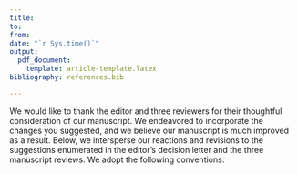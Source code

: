 ```yaml
---
title: 
to:
from: 
date: "`r Sys.time()`"
output: 
  pdf_document:
    template: article-template.latex
bibliography: references.bib 

---
```

We would like to thank the editor and three reviewers for their thoughtful consideration of our manuscript. We endeavored to incorporate the changes you suggested, and we believe our manuscript is much improved as a result. Below, we intersperse our reactions and revisions to the suggestions enumerated in the editor's decision letter and the three manuscript reviews. We adopt the following conventions:

\begin{itemize}
\item Suggestions identified in reviewers' reports are in \textit{italicized text}. We provide direct quotation of their reviewers' reports, which have been lightly edited for clarifications or to conserve space.
\item Our responses to the reviewers' suggestions are in standard text.
\item The specific locations in the manuscript and online appendix where incorporated
revisions can be found are shown in \textbf{bold text}.
\end{itemize}

\section{Suggestions Raised by Reviewer 1}
\begin{itemize}
\item \textit{Overall the literature review is strong. I would recommend a couple of additions. Include among them is an important work the authors should cite on legislative size and spending and that is \citet{GilliganMatsusaka2001} article entitled "Fiscal Policy, Legislature Size, and Political Parties: Evidence from the First Half of the Twentieth Century." Their findings are relevant for this study and should be referenced. In addition, the recently published book Population and Politics: The Impact of Scale by Gerring and Veenendaal which has a comprehensive analysis of this topic should also be incorporated into the literature review.}

\vspace{.2cm}
We thank the reviewer 1 for these two relevant additions. We cite \citet{GilliganMatsusaka2001} article \textbf{on page 7:} "Yet, \citet{GilliganMatsusaka2001} finds that in the US legislature size is associated primarily with higher spending on geographically concentrated benefits, such as education and highways."   The Population and Politics book citation is \textbf{on page 6:} "However, legislature size does not \textit{necessarily} assure representativeness" \citep[p. 85]{gerring2020population}.

\vspace{.5cm}

\item \textit{In examining the relationship between legislative size and welfare why were education and health care selected as the independent variables? Was that decision based on data availability or were there another basis for the decision? It is not clear in the text of the manuscript.} 

\vspace{.2cm}
The decision was based both on the relevance of these variables and due to data availability. We explain our decision on \textbf{page XXX}: XXX. We thank R1 for the opportunity to clarify the selection of these two central variables to our paper.
\vspace{.5cm}

\vspace{.2cm}
\item \textit{The details of the online survey conducted of Brazilian city councilors are lacking. What is the empirical contribution to the study? Beyond the online format what were the other administrative details involved with collecting that data?}

We agree with R1 that needed to provide more information on the online survey. Therefore, we detailed our procedures in the \textbf{Appendix Section A.14, on pages 22-23}. We also reference it \textbf{on pages 17 and 22 (footnote 13)} in the main article.

\vspace{.5cm}

\item \textit{The models include a dummy variable for the northeast region. What specifically about this region would require adding it to the model. I am generally skeptical about including such a variable particularly since clustered standard errors are being estimated for municipal level. Is there logical reason to control for regional effects here? Very curious modeling decision by the authors.}

\vspace{.2cm}
\textbf{We now show the analysis without the dummy variable (page XXX) for the northeast region in the main paper and move the regressions with the dummy to the Appendix (page XXX).} The results are virtually the same. We agree with R1 that the inclusion of the dummy variable might generate unecessary confusion and are not central to our argument. \textbf{Therefore, we also explain on page XXX why we included the dummy variable for the northeast region on page XXX}: XXX. Gilligan and Matsusaka.

\vspace{.5cm}

\end{itemize}
\section{Suggestions Raised by Reviewer 2}
\begin{itemize}
\item \textit{One minor issue for the author(s) to consider in future research: on p. 14 the paper states, "On average, municipal taxes account for only 5\% of the local budgets, while mandatory transfers from state and federal governments correspond to the remaining 95\%. This reduces the ability of municipal legislators to effectively increase local spending, which makes improvements in local services dependent only on the composition of their local investments." There is an alternative mechanism that the author(s) has not considered and that has been shown to work in resource allocations to municipalities in Japan under similar circumstances. A recent paper by \citet{catalinac2020tournament} tests a formal model in which variance in centrally-provided local municipality resources is a function of a tournament among municipalities within a larger legislative district. Perhaps future research might compare the impact of the tournament structure with the local city council effects in Brazil as studied here.}

\vspace{.2cm}
We agree with R2 that the testing of the proposed mechanism is an extremelly interesting project for a follow-up article. In our \textbf{conclusion, on page 27,} we write: "Future research should also evaluate whether an extra-legislator is helping the mayor in her competition for state or federal transfers, as proposed by \citet{catalinac2020tournament}."

\vspace{.5cm}

\end{itemize}
\section{Suggestions Raised by Reviewer 3}
\begin{itemize}
\item \textit{The central story rests on some assumptions that I would like to see justified. Do mayor's generally want to spend more, and the city council holds them back? Why? I wonder about this assumption. Why does increasing the size of the city council usually result in pro-mayor additions? Under what conditions might increasing the size of the council bring in more diverse viewpoints or more polarized policy stances? What role is partisanship playing? It seems like it is mainly a proxy for agreement between councilors and the mayor, but do different parties have strongly different policy preferences? Does that matter for the results presented here?}

\vspace{.2cm}
We collapse two paragraphs from R3 since they speak to core topics in our paper. \textbf{In the Appendix Table XXX, on page XXX,} we show that an extra-legislator usually does not increase the municipal spending significantly. Therefore, our results speak more about the allocation of resources than on public spending. \textbf{On page 15, in the Background on the Brazilian Case Section,} we clarify why increasing the city council size usually results in a pro-mayor legislator. "Additionally, Brazil's formula for apportioning legislative seats (a combination of the Hara quota and the D'Hondt method) is an obstacle to small parties or coalitions attaining the electoral quotient that might give them a legislative seat. As a result, they often ally with larger coalitions so that they can reach the electoral quotient \citep[p. 68]{Ames2001}. Being a central political figure in the municipality, often the mayor is also a member of the most voted coalition." See also \textbf{footnote 12, on page 21-22.} Unfortunately, we could not find evidence that an extra-legislator improves descriptive representation in the city council, for instance, more female or non-white legislators \textbf{(see Table 4).} Finally, \textbf{in the Appendix, on page XX,} we show that the mayors' party is not driving the results. 

\vspace{.5cm}

\item \textit{I wonder about the scope conditions. The evidence for the patterns presented from Brazil are very convincing, but I'd like to see more discussion of why these patterns hold in Brazil and how they might be different/ similar elsewhere.}

\vspace{.2cm}
We acknowledge that the external valitidy of our findings might be conditional on the time period or related to contexto characteristics of our study. \textbf{On page 5,} we write: "\citet{frey2021legislature}, using discontinuities in city council size after the 2009 constitutional amendment that reverted the thresholds we study here, shows that changes in council size lower the support for candidates backed by the municipal mayors. Our paper reinforces the view that partisanship matters locally, even in countries with weak ideological linkage." \textbf{On page 6-7,} we acknowledge that "since the seminal paper by \citet{Weingastetal1981}, 30 papers have systematically tested the effects of legislature size on government spending. Of these papers, only \citet{lewis2019legislature} investigates its effects on welfare, showing that larger legislatures have a negative welfare effect. \citet{frey2021legislature} analyses the Brazilian case after the 2009 legislature size change and finds a null effect in service provision from 2012 to 2016. Yet, \citet{GilliganMatsusaka2001} finds that in the US legislature size is associated primarily with higher spending on geographically concentrated benefits, such as education and highways. These results suggest that the legislature size and welfare nexus needs a dedicated theoretical and empirical assessment." Additionally, \textbf{in the Discussion Section, on page 27,} we write about the implications of our findings beyond Brazil. In this paragraph, we added the following sentence: "However, as the [...]"


\vspace{.5cm}


\end{itemize}


